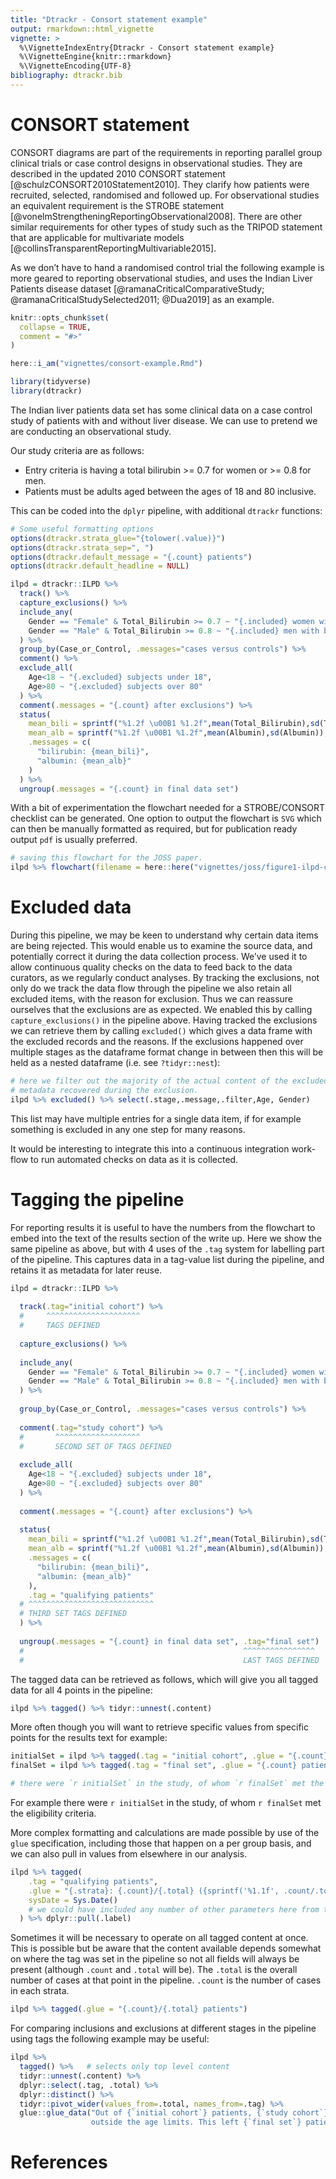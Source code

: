 ```yaml
---
title: "Dtrackr - Consort statement example"
output: rmarkdown::html_vignette
vignette: >
  %\VignetteIndexEntry{Dtrackr - Consort statement example}
  %\VignetteEngine{knitr::rmarkdown}
  %\VignetteEncoding{UTF-8}
bibliography: dtrackr.bib
---
```


# CONSORT statement

CONSORT diagrams are part of the requirements in reporting parallel group clinical trials or case control designs in observational studies. They are described in the updated 2010 CONSORT statement [@schulzCONSORT2010Statement2010]. They clarify how patients were recruited, selected, randomised and followed up. For observational studies an equivalent requirement is the STROBE statement [@vonelmStrengtheningReportingObservational2008]. There are other similar requirements for other types of study such as the TRIPOD statement that are applicable for multivariate models [@collinsTransparentReportingMultivariable2015].

As we don't have to hand a randomised control trial the following example is more geared to reporting observational studies, and uses the Indian Liver Patients disease dataset [@ramanaCriticalComparativeStudy; @ramanaCriticalStudySelected2011; @Dua2019] as an example.

```r
knitr::opts_chunk$set(
  collapse = TRUE,
  comment = "#>"
)

here::i_am("vignettes/consort-example.Rmd")

```

```r
library(tidyverse)
library(dtrackr)

```

The Indian liver patients data set has some clinical data on a case control study of patients with and without liver disease. We can use to pretend we are conducting an observational study.

Our study criteria are as follows:

* Entry criteria is having a total bilirubin >= 0.7 for women or >= 0.8 for men.
* Patients must be adults aged between the ages of 18 and 80 inclusive.

This can be coded into the `dplyr` pipeline, with additional `dtrackr` functions:

```r
# Some useful formatting options
options(dtrackr.strata_glue="{tolower(.value)}")
options(dtrackr.strata_sep=", ")
options(dtrackr.default_message = "{.count} patients")
options(dtrackr.default_headline = NULL)

ilpd = dtrackr::ILPD %>% 
  track() %>%
  capture_exclusions() %>%
  include_any(
    Gender == "Female" & Total_Bilirubin >= 0.7 ~ "{.included} women with bili>0.7",
    Gender == "Male" & Total_Bilirubin >= 0.8 ~ "{.included} men with bili>0.8"
  ) %>%
  group_by(Case_or_Control, .messages="cases versus controls") %>%
  comment() %>%
  exclude_all(
    Age<18 ~ "{.excluded} subjects under 18",
    Age>80 ~ "{.excluded} subjects over 80"
  ) %>%
  comment(.messages = "{.count} after exclusions") %>%
  status(
    mean_bili = sprintf("%1.2f \u00B1 %1.2f",mean(Total_Bilirubin),sd(Total_Protein)),
    mean_alb = sprintf("%1.2f \u00B1 %1.2f",mean(Albumin),sd(Albumin)),
    .messages = c(
      "bilirubin: {mean_bili}",
      "albumin: {mean_alb}"
    )                    
  ) %>%
  ungroup(.messages = "{.count} in final data set")

```

With a bit of experimentation the flowchart needed for a STROBE/CONSORT checklist can be generated. One option to output the flowchart is `SVG` which can then be manually formatted as required, but for publication ready output `pdf` is usually preferred.

```r
# saving this flowchart for the JOSS paper.
ilpd %>% flowchart(filename = here::here("vignettes/joss/figure1-ilpd-consort.pdf"))
```

# Excluded data

During this pipeline, we may be keen to understand why certain data items are being rejected. This would enable us to examine the source data, and potentially correct it during the data collection process. We've used it to allow continuous quality checks on the data to feed back to the data curators, as we regularly conduct analyses. By tracking the exclusions, not only do we track the data flow through the pipeline we also retain all excluded items, with the reason for exclusion. Thus we can reassure ourselves that the exclusions are as expected. We enabled this by calling `capture_exclusions()` in the pipeline above. Having tracked the exclusions we can retrieve them by calling `excluded()` which gives a data frame with the excluded records and the reasons. If the exclusions happened over multiple stages as the dataframe format change in between then this will be held as a nested dataframe (i.e. see `?tidyr::nest`):

```r

# here we filter out the majority of the actual content of the excluded data to focus on the 
# metadata recovered during the exclusion.
ilpd %>% excluded() %>% select(.stage,.message,.filter,Age, Gender)

```

This list may have multiple entries for a single data item, if for example something is excluded in any one step for many reasons.

It would be interesting to integrate this into a continuous integration work-flow to run automated checks on data as it is collected.

# Tagging the pipeline

For reporting results it is useful to have the numbers from the flowchart to embed into the text of the results section of the write up. Here we show the same pipeline as above, but with 4 uses of the `.tag` system for labelling part of the pipeline. This captures data in a tag-value list during the pipeline, and retains it as metadata for later reuse. 

```r

ilpd = dtrackr::ILPD %>% 
  
  track(.tag="initial cohort") %>%
  #     ^^^^^^^^^^^^^^^^^^^^^
  #     TAGS DEFINED
  
  capture_exclusions() %>%
  
  include_any(
    Gender == "Female" & Total_Bilirubin >= 0.7 ~ "{.included} women with bili>0.7",
    Gender == "Male" & Total_Bilirubin >= 0.8 ~ "{.included} men with bili>0.8"
  ) %>%
  
  group_by(Case_or_Control, .messages="cases versus controls") %>%
  
  comment(.tag="study cohort") %>%
  #       ^^^^^^^^^^^^^^^^^^^
  #       SECOND SET OF TAGS DEFINED
  
  exclude_all(
    Age<18 ~ "{.excluded} subjects under 18",
    Age>80 ~ "{.excluded} subjects over 80"
  ) %>%
  
  comment(.messages = "{.count} after exclusions") %>%
  
  status(
    mean_bili = sprintf("%1.2f \u00B1 %1.2f",mean(Total_Bilirubin),sd(Total_Protein)),
    mean_alb = sprintf("%1.2f \u00B1 %1.2f",mean(Albumin),sd(Albumin)),
    .messages = c(
      "bilirubin: {mean_bili}",
      "albumin: {mean_alb}"
    ),
    .tag = "qualifying patients"
  # ^^^^^^^^^^^^^^^^^^^^^^^^^^^^
  # THIRD SET TAGS DEFINED
  ) %>%
  
  ungroup(.messages = "{.count} in final data set", .tag="final set")
  #                                                 ^^^^^^^^^^^^^^^^
  #                                                 LAST TAGS DEFINED
```

The tagged data can be retrieved as follows, which will give you all tagged data for all 4 points in the pipeline:

```r
ilpd %>% tagged() %>% tidyr::unnest(.content)
```

More often though you will want to retrieve specific values from specific points for the results text for example:

```r
initialSet = ilpd %>% tagged(.tag = "initial cohort", .glue = "{.count} patients")
finalSet = ilpd %>% tagged(.tag = "final set", .glue = "{.count} patients")

# there were `r initialSet` in the study, of whom `r finalSet` met the eligibility criteria.
```

For example there were `r initialSet` in the study, of whom `r finalSet` met the eligibility criteria.

More complex formatting and calculations are made possible by use of the `glue` specification, including those that happen on a per group basis, and we can also pull in values from elsewhere in our analysis.

```r
ilpd %>% tagged(
    .tag = "qualifying patients", 
    .glue = "{.strata}: {.count}/{.total} ({sprintf('%1.1f', .count/.total*100)}%) patients on {sysDate}, with a mean bilirubin of {mean_bili}", 
    sysDate = Sys.Date()
    # we could have included any number of other parameters here from the global environment
  ) %>% dplyr::pull(.label)
```

Sometimes it will be necessary to operate on all tagged content at once. This is possible but be aware that the content available depends somewhat on where the tag was set in the pipeline so not all fields will always be present (although `.count` and `.total` will be). The `.total` is the overall number of cases at that point in the pipeline. `.count` is the number of cases in each strata.

```r
ilpd %>% tagged(.glue = "{.count}/{.total} patients")
```

For comparing inclusions and exclusions at different stages in the pipeline using tags the following example may be useful:

```r
ilpd %>% 
  tagged() %>%   # selects only top level content
  tidyr::unnest(.content) %>% 
  dplyr::select(.tag, .total) %>% 
  dplyr::distinct() %>%
  tidyr::pivot_wider(values_from=.total, names_from=.tag) %>% 
  glue::glue_data("Out of {`initial cohort`} patients, {`study cohort`} were eligible for inclusion on the basis of their liver function tests but {`study cohort`-`qualifying patients`} were 
                  outside the age limits. This left {`final set`} patients included in the final study (i.e. overall {`initial cohort`-`final set`} were removed).")
```

# References

<div id="refs"></div>
